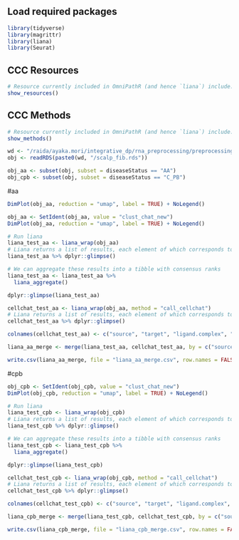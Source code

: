 ## Load required packages
```r
library(tidyverse)
library(magrittr)
library(liana)
library(Seurat)
```

## CCC Resources
```r
# Resource currently included in OmniPathR (and hence `liana`) include:
show_resources()
```
  
## CCC Methods
```r
# Resource currently included in OmniPathR (and hence `liana`) include:
show_methods()
```

```r
wd <- "/raida/ayaka.mori/integrative_dp/rna_preprocessing/preprocessing_output_simple"
obj <- readRDS(paste0(wd, "/scalp_fib.rds"))
```

```r
obj_aa <- subset(obj, subset = diseaseStatus == "AA")
obj_cpb <- subset(obj, subset = diseaseStatus == "C_PB")
```

#aa
```r
DimPlot(obj_aa, reduction = "umap", label = TRUE) + NoLegend()
```

```r
obj_aa <- SetIdent(obj_aa, value = "clust_chat_new")
DimPlot(obj_aa, reduction = "umap", label = TRUE) + NoLegend()
```

```r
# Run liana
liana_test_aa <- liana_wrap(obj_aa)
# Liana returns a list of results, each element of which corresponds to a method
liana_test_aa %>% dplyr::glimpse()
```

```r
# We can aggregate these results into a tibble with consensus ranks
liana_test_aa <- liana_test_aa %>%
  liana_aggregate()

dplyr::glimpse(liana_test_aa)
```

```r
cellchat_test_aa <- liana_wrap(obj_aa, method = "call_cellchat")
# Liana returns a list of results, each element of which corresponds to a method
cellchat_test_aa %>% dplyr::glimpse()
```

```r
colnames(cellchat_test_aa) <- c("source", "target", "ligand.complex", "receptor.complex", "cellchat.prob", "cellchat.pval")
```

```r
liana_aa_merge <- merge(liana_test_aa, cellchat_test_aa, by = c("source", "target", "ligand.complex", "receptor.complex"))
```

```r
write.csv(liana_aa_merge, file = "liana_aa_merge.csv", row.names = FALSE)
```

#cpb
```r
obj_cpb <- SetIdent(obj_cpb, value = "clust_chat_new")
DimPlot(obj_cpb, reduction = "umap", label = TRUE) + NoLegend()
```
```r
# Run liana
liana_test_cpb <- liana_wrap(obj_cpb)
# Liana returns a list of results, each element of which corresponds to a method
liana_test_cpb %>% dplyr::glimpse()
```

```r
# We can aggregate these results into a tibble with consensus ranks
liana_test_cpb <- liana_test_cpb %>%
  liana_aggregate()

dplyr::glimpse(liana_test_cpb)
```

```r
cellchat_test_cpb <- liana_wrap(obj_cpb, method = "call_cellchat")
# Liana returns a list of results, each element of which corresponds to a method
cellchat_test_cpb %>% dplyr::glimpse()
```

```r
colnames(cellchat_test_cpb) <- c("source", "target", "ligand.complex", "receptor.complex", "cellchat.prob", "cellchat.pval")
```

```r
liana_cpb_merge <- merge(liana_test_cpb, cellchat_test_cpb, by = c("source", "target", "ligand.complex", "receptor.complex"))
```

```r
write.csv(liana_cpb_merge, file = "liana_cpb_merge.csv", row.names = FALSE)
```